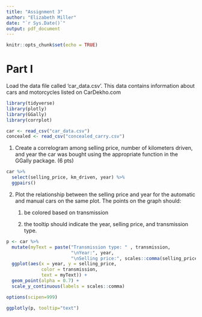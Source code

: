 ```yaml
---
title: "Assignment 3"
author: "Elizabeth Miller"
date: "`r Sys.Date()`"
output: pdf_document
---
```


```r
knitr::opts_chunk$set(echo = TRUE)
```

# Part I

Load the data file called ‘car_data.csv’. This data contains information about cars and motorcycles listed on CarDekho.com

```r
library(tidyverse)
library(plotly)
library(GGally)
library(corrplot)
```

```r
car <- read_csv("car_data.csv")
concealed <- read_csv("concealed_carry.csv")
```

1.  Create a correlogram among selling price, number of kilometers driven, and year the car was bought using the appropriate function in the GGally package. (6 pts)

```r
car %>%
  select(selling_price, km_driven, year) %>%
  ggpairs()
```


2.  Plot the relationship between the selling price and year for the automatic and manual cars on the same plot. The points on the graph should:

    1.  be colored based on transmission

    2.  the tooltip should indicate the year, selling price, and transmission type.
    
```r
p <- car %>%
  mutate(myText = paste("Transmission type: " , transmission,
                        "\nYear:", year,
                        "\nSelling price:", scales::comma(selling_price))) %>%
  ggplot(aes(x = year, y = selling_price, 
             color = transmission, 
             text = myText)) +
  geom_point(alpha = 0.7) +
  scale_y_continuous(labels = scales::comma)

options(scipen=999)

ggplotly(p, tooltip="text")
```

